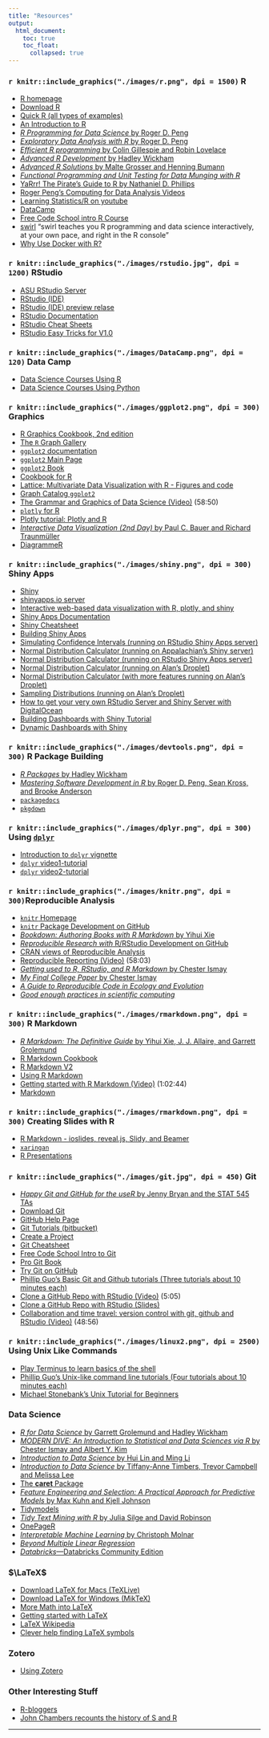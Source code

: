 ```yaml
---
title: "Resources"
output: 
  html_document:
    toc: true
    toc_float:
      collapsed: true
---
```




### `r knitr::include_graphics("./images/r.png", dpi = 1500)` R
* [R homepage](http://www.r-project.org/)
* [Download R](http://cran.r-project.org/)
* [Quick R (all types of examples)](http://www.statmethods.net/index.html)
* [An Introduction to R](http://cran.r-project.org/doc/manuals/r-release/R-intro.html)
* [*R Programming for Data Science* by Roger D. Peng](https://bookdown.org/rdpeng/rprogdatascience/)
* [*Exploratory Data Analysis with R* by Roger D. Peng](https://bookdown.org/rdpeng/exdata/)
* [*Efficient R programming* by Colin Gillespie
and Robin Lovelace](https://bookdown.org/csgillespie/efficientR/)
* [*Advanced R Development* by Hadley Wickham](http://adv-r.had.co.nz/)
* [*Advanced R Solutions* by Malte Grosser and Henning Bumann](https://bookdown.org/Tazinho/Advanced-R-Solutions/)
* [_Functional Programming and Unit Testing for Data Munging with R_](http://www.brodrigues.co/fput/)
* [YaRrr! The Pirate's Guide to R by Nathaniel D. Phillips](http://nathanieldphillips.com/thepiratesguidetor/)
* [Roger Peng's Computing for Data Analysis Videos](http://bit.ly/UC5UDc)
* [Learning Statistics/R on youtube](http://flavioazevedo.com/stats-and-r-blog/2016/9/13/learning-r-on-youtube)
* [DataCamp](https://www.datacamp.com/home)
* [Free Code School intro R Course](https://www.codeschool.com/courses/try-r)
* [swirl](http://swirlstats.com) "swirl teaches you R programming and data science interactively, at your own pace, and right in the R console"
* [Why Use Docker with R?](https://www.opencpu.org/posts/opencpu-with-docker/)

### `r knitr::include_graphics("./images/rstudio.jpg", dpi = 1200)` RStudio
* [ASU RStudio Server](https://mathr.math.appstate.edu/)
* [RStudio (IDE)](http://rstudio.org/)
* [RStudio (IDE) preview relase](https://www.rstudio.com/ide/download/preview)
* [RStudio Documentation](https://support.rstudio.com/hc/en-us/categories/200035113-Documentation)
* [RStudio Cheat Sheets](https://www.rstudio.com/resources/cheatsheets/)
* [RStudio Easy Tricks for V1.0](https://www.rstudio.com/rviews/2016/11/11/easy-tricks-you-mightve-missed/)


### `r knitr::include_graphics("./images/DataCamp.png", dpi = 120)` Data Camp
* [Data Science Courses Using R](https://www.datacamp.com/courses/tech:r)
* [Data Science Courses Using Python](https://www.datacamp.com/courses/tech:python)


### `r knitr::include_graphics("./images/ggplot2.png", dpi = 300)` Graphics

* [R Graphics Cookbook, 2nd edition](https://r-graphics.org/)
* [The `R` Graph Gallery](http://www.r-graph-gallery.com/)
* [`ggplot2` documentation](http://docs.ggplot2.org/current/)
* [`ggplot2` Main Page](http://ggplot2.org/)
* [`ggplot2` Book](http://ggplot2.org/book/)
* [Cookbook for R](http://www.cookbook-r.com/Graphs/)
* [Lattice: Multivariate Data Visualization with R - Figures and code](http://lmdvr.r-forge.r-project.org/figures/figures.html)
* [Graph Catalog `ggplot2`](http://shinyapps.stat.ubc.ca/r-graph-catalog/)
* [The Grammar and Graphics of Data Science (Video)](https://www.rstudio.com/resources/webinars/the-grammar-and-graphics-of-data-science/) (58:50)
* [`plotly` for R](https://cpsievert.github.io/plotly_book/)
* [Plotly tutorial: Plotly and R](https://www.datacamp.com/community/open-courses/plotly-tutorial-plotly-and-r)
* [*Interactive Data Visualization (2nd Day)* by
Paul C. Bauer and Richard Traunmüller](https://bookdown.org/paulcbauer/idv2/)
* [DiagrammeR](http://rich-iannone.github.io/DiagrammeR/)


### `r knitr::include_graphics("./images/shiny.png", dpi = 300)` Shiny Apps


* [Shiny](http://shiny.rstudio.com/)
* [shinyapps.io server](https://shinyapps.io)
* [Interactive web-based data visualization with R, plotly, and shiny](https://plotly-r.com/)
* [Shiny Apps Documentation](http://docs.rstudio.com/shinyapps.io/)
* [Shiny Cheatsheet](https://www.rstudio.com/resources/cheatsheets/)
* [Building Shiny Apps](http://stat545.com/shiny01_activity.html)
* [Simulating Confidence Intervals (running on RStudio Shiny Apps server)](https://alanarnholt.shinyapps.io/CISIMG)
* [Normal Distribution Calculator (running on Appalachian's Shiny server)](https://mathr.math.appstate.edu/shiny/NormApp3/)
* [Normal Distribution Calculator (running on RStudio Shiny Apps server)](https://alanarnholt.shinyapps.io/norm_area2/)
* [Normal Distribution Calculator (running on Alan's Droplet)](http://alanarnholt.com/shiny/NormalApp/)
* [Normal Distribution Calculator (with more features running on Alan's Droplet)](http://alanarnholt.com/shiny/NormApp3/)
* [Sampling Distributions (running on Alan's Droplet)](http://alanarnholt.com/shiny/SamplingDist/)
* [How to get your very own RStudio Server and Shiny Server with DigitalOcean](http://deanattali.com/2015/05/09/setup-rstudio-shiny-server-digital-ocean/)
* [Building Dashboards with Shiny Tutorial](https://www.rstudio.com/resources/videos/building-dashboards-with-shiny-tutorial)
* [Dynamic Dashboards with Shiny](https://www.rstudio.com/resources/webinars/dynamic-dashboards-with-shiny)

### `r knitr::include_graphics("./images/devtools.png", dpi = 300)` R Package Building

* [_R Packages_ by Hadley Wickham](http://r-pkgs.had.co.nz/)
* [*Mastering Software Development in R* by Roger D. Peng, Sean Kross, and Brooke Anderson](https://bookdown.org/rdpeng/RProgDA/)
* [`packagedocs`](http://hafen.github.io/packagedocs/)
* [`pkgdown`](https://hadley.github.io/pkgdown/)



### `r knitr::include_graphics("./images/dplyr.png", dpi = 300)` Using [`dplyr`](https://cran.r-project.org/web/packages/dplyr/index.html)

* [Introduction to `dplyr` vignette](https://cran.r-project.org/web/packages/dplyr/vignettes/dplyr.html)
* [`dplyr` video1-tutorial](http://www.dataschool.io/dplyr-tutorial-for-faster-data-manipulation-in-r/)
* [`dplyr` video2-tutorial](http://www.dataschool.io/dplyr-tutorial-part-2/)


### `r knitr::include_graphics("./images/knitr.png", dpi = 300)`Reproducible Analysis

* [`knitr` Homepage](http://yihui.name/knitr/)
* [`knitr` Package Development on GitHub](https://github.com/yihui/knitr)
* [*Bookdown: Authoring Books with R Markdown* by Yihui Xie](https://bookdown.org/yihui/bookdown/)
* [*Reproducible Research with* R/RStudio Development on GitHub](https://github.com/christophergandrud/Rep-Res-Book)
* [CRAN views of Reproducible Analysis](http://cran.r-project.org/web/views/ReproducibleResearch.html)
* [Reproducible Reporting (Video)](https://www.rstudio.com/resources/webinars/reproducible-reporting/) (58:03)
* [*Getting used to R, RStudio, and R Markdown* by Chester Ismay](https://ismayc.github.io/rbasics-book/)
* [*My Final College Paper* by Chester Ismay](https://ismayc.github.io/thesisdown_book/index.html)
* [*A Guide to Reproducible Code in Ecology and Evolution*](http://www.britishecologicalsociety.org/wp-content/uploads/2017/12/guide-to-reproducible-code.pdf)
* [*Good enough practices in scientific computing*](http://journals.plos.org/ploscompbiol/article?id=10.1371/journal.pcbi.1005510)


### `r knitr::include_graphics("./images/rmarkdown.png", dpi = 300)` R Markdown
* [*R Markdown: The Definitive Guide* by Yihui Xie, J. J. Allaire, and Garrett Grolemund](https://bookdown.org/yihui/rmarkdown/)
* [R Markdown Cookbook](https://bookdown.org/yihui/rmarkdown-cookbook/)
* [R Markdown V2](http://rmarkdown.rstudio.com)
* [Using R Markdown](https://support.rstudio.com/hc/en-us/sections/200149716-R-Markdown)
* [Getting started with R Markdown (Video)](https://www.rstudio.com/resources/webinars/getting-started-with-r-markdown/) (1:02:44)
* [Markdown](http://daringfireball.net/projects/markdown/)
  

### `r knitr::include_graphics("./images/rmarkdown.png", dpi = 300)` Creating Slides with R
* [R Markdown - ioslides, reveal.js, Slidy, and Beamer](http://rmarkdown.rstudio.com/ioslides_presentation_format.html#overview)
* [`xaringan`](https://github.com/yihui/xaringan)
* [R Presentations](https://support.rstudio.com/hc/en-us/sections/200130218-R-Presentations)


### `r knitr::include_graphics("./images/git.jpg", dpi = 450)` Git
* [*Happy Git and GitHub for the useR* by Jenny Bryan and the STAT 545 TAs](http://happygitwithr.com/)
* [Download Git](http://git-scm.com)
* [GitHub Help Page](https://help.github.com/)
* [Git Tutorials (bitbucket)](https://www.atlassian.com/git/tutorial)
* [Create a Project](http://gitimmersion.com/lab_03.html)
* [Git Cheatsheet](http://www.ndpsoftware.com/git-cheatsheet.html)
* [Free Code School Intro to Git](https://www.codeschool.com/courses/try-git)
* [Pro Git Book](http://git-scm.com/book)
* [Try Git on GitHub](http://try.github.io/levels/1/challenges/1)
* [Phillip Guo's Basic Git and Github tutorials (Three tutorials about 10 minutes each)](http://www.pgbovine.net/git-tutorial.htm)
* [Clone a GitHub Repo with RStudio (Video)](https://www.youtube.com/watch?v=YxZ8J2rqhEM) (5:05)
* [Clone a GitHub Repo with RStudio (Slides)](https://github.com/alanarnholt/Homework-Examples/blob/master/Slides/ForkCloneRStudio.pdf)
* [Collaboration and time travel: version control with git, github and RStudio (Video)](https://www.rstudio.com/resources/webinars/collaboration-and-time-travel-version-control-with-git-github-and-rstudio/) (48:56)

### `r knitr::include_graphics("./images/linux2.png", dpi = 2500)` Using Unix Like Commands
* [Play Terminus to learn basics of the shell](http://web.mit.edu/mprat/Public/web/Terminus/Web/main.html)
* [Phillip Guo's Unix-like command line tutorials (Four tutorials about 10 minutes each)](http://www.pgbovine.net/command-line-tutorial.htm)
* [Michael Stonebank's Unix Tutorial for Beginners](http://www.ee.surrey.ac.uk/Teaching/Unix/)

### Data Science
* [*R for Data Science* by Garrett Grolemund and
Hadley Wickham](http://r4ds.had.co.nz/)
* [*MODERN DIVE: An Introduction to Statistical and Data Sciences via R* by Chester Ismay and Albert Y. Kim](https://moderndive.com/)
* [*Introduction to Data Science* by Hui Lin and Ming Li](https://scientistcafe.com/ids/)
* [*Introduction to Data Science* by Tiffany-Anne Timbers, Trevor Campbell and
Melissa Lee](https://ubc-dsci.github.io/introduction-to-datascience/)
* [The **caret** Package](http://topepo.github.io/caret/index.html)
* [*Feature Engineering and Selection: A Practical Approach for Predictive Models* by Max Kuhn and Kjell Johnson](http://www.feat.engineering/)
* [Tidymodels](https://www.tidymodels.org/)
* [*Tidy Text Mining with R* by Julia Silge and David Robinson](http://tidytextmining.com/)
* [OnePageR](http://togaware.com/onepager/)
* [*Interpretable Machine Learning* by Christoph Molnar](https://christophm.github.io/interpretable-ml-book/)
* [*Beyond Multiple Linear Regression*](https://bookdown.org/roback/bookdown-BeyondMLR/)
* [*Databricks*---Databricks Community Edition](https://community.cloud.databricks.com/)


### $\LaTeX$  

* [Download LaTeX for Macs (TeXLive)](http://tug.org/mactex/)
* [Download LaTeX for Windows (MikTeX)](http://miktex.org/)
* [More Math into LaTeX](http://www.ctan.org/pkg/math-into-latex-4)
* [Getting started with LaTeX](http://www.tug.org/begin.html)
* [LaTeX Wikipedia](http://en.wikipedia.org/wiki/LaTeX) 
* [Clever help finding LaTeX symbols](http://detexify.kirelabs.org/classify.html)

### Zotero

* [Using Zotero](https://stat-ata-asu.github.io/STT2810HonorsClassRepo/RMarkdown/ZoteroInClass.html)

### Other Interesting Stuff
* [R-bloggers](http://r-bloggers.com)
* [John Chambers recounts the history of S and R](http://blog.revolutionanalytics.com/2014/01/john-chambers-recounts-the-history-of-s-and-r.html)

* * *





